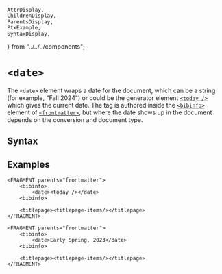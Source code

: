     AttrDisplay,
    ChildrenDisplay,
    ParentsDisplay,
    PtxExample,
    SyntaxDisplay,
} from "../../../components";

# `<date>`

The `<date>` element wraps a date for the document, which can be a string (for example, "Fall 2024")
or could be the generator element [`<today />`](.\today) which gives the current date.  The tag is
authored inside the [`<bibinfo>`](./bibinfo) element of [`<frontmatter>`](./frontmatter), but where
the date shows up in the document depends on the conversion and document type.

## Syntax

<SyntaxDisplay name="date" />

## Examples

```ptx-example {2}
<FRAGMENT parents="frontmatter">
    <bibinfo>
        <date><today /></date>
    <bibinfo>

    <titlepage><titlepage-items/></titlepage>
</FRAGMENT>
```

```ptx-example {2}
<FRAGMENT parents="frontmatter">
    <bibinfo>
        <date>Early Spring, 2023</date>
    <bibinfo>

    <titlepage><titlepage-items/></titlepage>
</FRAGMENT>
```